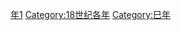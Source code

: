 {{Catnav|頁面分類|历史|歷史時代|年|18世纪各年}}
{{Commons category|1761}}

[[Category:1760年代|年1]]
[[Category:18世纪各年|Category:18世纪各年]]
[[Category:巳年|Category:巳年]]